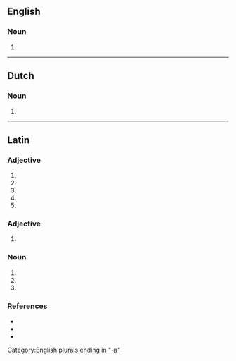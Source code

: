 ==English==

===Noun===
{{head|en|noun form}}

# {{plural of|en|scriptorium}}

[[Category:English plurals ending in "-a"]]

----

==Dutch==

===Noun===
{{head|nl|noun plural form}}

# {{plural of|nl|scriptorium}}

----

==Latin==

===Adjective===
{{la-adj-form|scrīptōria}}

# {{inflection of|la|scrīptōrius||nom|f|s}}
# {{inflection of|la|scrīptōrius||nom|n|p}}
# {{inflection of|la|scrīptōrius||acc|n|p}}
# {{inflection of|la|scrīptōrius||voc|f|s}}
# {{inflection of|la|scrīptōrius||voc|n|p}}

===Adjective===
{{la-adj-form|scrīptōriā}}

# {{inflection of|la|scrīptōrius||abl|f|s}}

===Noun===
{{la-noun-form|scrīptōria}}

# {{inflection of|la|scrīptōrium||nom|p}}
# {{inflection of|la|scrīptōrium||acc|p}}
# {{inflection of|la|scrīptōrium||voc|p}}

===References===
* {{R:du Cange}}
* {{R:Gaffiot}}
* {{R:NLW}}